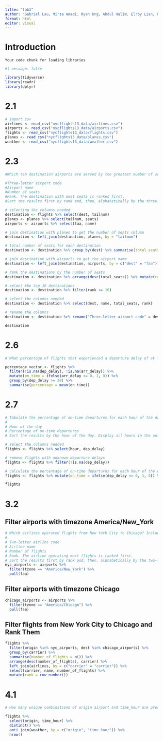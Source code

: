 ```yaml
---
title: "lab1"
author: "Gabriel Lau, Mirza Anaqi, Ryan Ong, Abdul Halim, Elroy Lian, Frederick Ang"
format: html
editor: visual
---
```

# Introduction

```Your code chunk for loading libraries```
```r
#| message: false

library(tidyverse)
library(readr)
library(dplyr)
```

# 2.1

```r
# import csv
airlines <- read_csv("nycflights13_data/airlines.csv")
airports <- read_csv("nycflights13_data/airports.csv")
flights <- read_csv("nycflights13_data/flights.csv")
planes <- read_csv("nycflights13_data/planes.csv")
weather <- read_csv("nycflights13_data/weather.csv")
```

# 2.3

```r
#Which ten destination airports are served by the greatest number of seats from New York City? If airports are tied for the tenth place, ensure that all tied airports are included in the output. Include columns for the following attributes in exactly this order:

#Three-letter airport code
#Airport name
#Number of seats
#Rank. The destination with most seats is ranked first.
#Sort the results first by rank and, then, alphabetically by the three-letter airport code.

# selecting the columns needed
destination <- flights %>% select(dest, tailnum)
planes <- planes %>% select(tailnum, seats)
airports <- airports %>% select(faa, name)

# join destination with planes to get the number of seats column
destination <- left_join(destination, planes, by = "tailnum")

# total number of seats for each destination
destination <- destination %>% group_by(dest) %>% summarise(total_seats = sum(seats))

# join destination with airports to get the airport name
destination <- left_join(destination, airports, by = c("dest" = "faa"))

# rank the destinations by the number of seats
destination <- destination %>% arrange(desc(total_seats)) %>% mutate(rank = row_number())

# select the top 10 destinations
destination <- destination %>% filter(rank <= 10)

# select the columns needed
destination <- destination %>% select(dest, name, total_seats, rank)

# rename the columns
destination <- destination %>% rename("Three-letter airport code" = dest, "Airport name" = name, "Number of seats" = total_seats, "Rank" = rank)

destination

```
# 2.6
```r
# What percentage of flights that experienced a departure delay of at least 30 minutes still managed to arrive on time? Remove flights with unknown departure or arrival delays from the analysis. Provide the answer as a single-element numeric vector. Confirm that the answer has the correct length and class.

percentage_vector <- flights %>%
  filter(!is.na(dep_delay), !is.na(arr_delay)) %>%
  mutate(on_time = ifelse(arr_delay <= 0, 1, 0)) %>%
  group_by(dep_delay >= 30) %>%
  summarise(percentage = mean(on_time))
```
# 2.7

```r
# Tabulate the percentage of on-time departures for each hour of the day when the plane is scheduled to leave. Remove flights with unknown departure delays from the analysis. Include columns for the following attributes in exactly this order:
# 
# Hour of the day
# Percentage of on-time departures
# Sort the results by the hour of the day. Display all hours in the output.

# select the columns needed
flights <- flights %>% select(hour, dep_delay)

# remove flights with unknown departure delays
flights <- flights %>% filter(!is.na(dep_delay))

# calculate the percentage of on-time departures for each hour of the day
flights <- flights %>% mutate(on_time = ifelse(dep_delay <= 0, 1, 0)) %>% group_by(hour) %>% summarise(percentage_on_time = mean(on_time) * 100)

flights
```
# 3.2

## Filter airports with timezone America/New_York
```r
# Which airlines operated flights from New York City to Chicago? Include columns for the following attributes in exactly this order:
# 
# Two-letter airline code
# Airline name
# Number of flights
# Rank. The airline operating most flights is ranked first.
# Sort the results first by rank and, then, alphabetically by the two-letter airline code.
nyc_airports <- airports %>%
  filter(tzone == "America/New_York") %>%
  pull(faa)
```

## Filter airports with timezone Chicago
```r
chicago_airports <- airports %>%
  filter(tzone == "America/Chicago") %>%
  pull(faa)
```

## Filter flights from New York City to Chicago and Rank Them
```r
flights %>%
  filter(origin %in% nyc_airports, dest %in% chicago_airports) %>%
  group_by(carrier) %>%
  summarise(number_of_flights = n()) %>%
  arrange(desc(number_of_flights), carrier) %>%
  left_join(airlines, by = c("carrier" = "carrier")) %>%
  select(carrier, name, number_of_flights) %>%
  mutate(rank = row_number())
```

# 4.1
```r
# How many unique combinations of origin airport and time_hour are present in flights.csv but absent from weather.csv? Provide your answer in the form of a single-element numeric vector. Confirm that the answer has the correct length and class.

flights %>%
  select(origin, time_hour) %>%
  distinct() %>%
  anti_join(weather, by = c("origin", "time_hour")) %>%
  nrow()
```